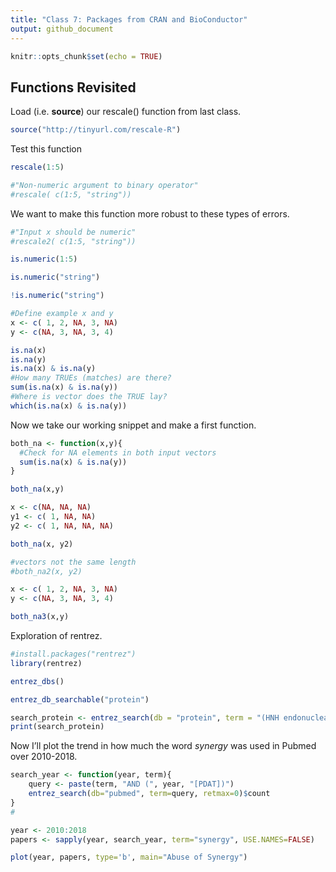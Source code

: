 ```yaml
---
title: "Class 7: Packages from CRAN and BioConductor"
output: github_document
---
```


```r
knitr::opts_chunk$set(echo = TRUE)
```

## Functions Revisited

Load (i.e. **source**) our rescale() function from last class.

```r
source("http://tinyurl.com/rescale-R")
```

Test this function

```r
rescale(1:5)
```

```r
#"Non-numeric argument to binary operator"
#rescale( c(1:5, "string"))
```

We want to make this function more robust to these types of errors.

```r
#"Input x should be numeric"
#rescale2( c(1:5, "string"))
```

```r
is.numeric(1:5)
```

```r
is.numeric("string")

```

```r
!is.numeric("string")
```

```r
#Define example x and y
x <- c( 1, 2, NA, 3, NA)
y <- c(NA, 3, NA, 3, 4)
```

```r
is.na(x)
is.na(y)
is.na(x) & is.na(y)
#How many TRUEs (matches) are there?
sum(is.na(x) & is.na(y))
#Where is vector does the TRUE lay?
which(is.na(x) & is.na(y))
```

Now we take our working snippet and make a first function.

```r
both_na <- function(x,y){
  #Check for NA elements in both input vectors
  sum(is.na(x) & is.na(y))
}
```

```r
both_na(x,y)
```
```r
x <- c(NA, NA, NA)
y1 <- c( 1, NA, NA)
y2 <- c( 1, NA, NA, NA)
```

```r
both_na(x, y2)
```

```r
#vectors not the same length
#both_na2(x, y2)
```

```r
x <- c( 1, 2, NA, 3, NA)
y <- c(NA, 3, NA, 3, 4)

both_na3(x,y)
```

Exploration of rentrez.

```r
#install.packages("rentrez")
library(rentrez)
```

```r
entrez_dbs()
```

```r
entrez_db_searchable("protein")
```

```r
search_protein <- entrez_search(db = "protein", term = "(HNH endonuclease[protein name]) AND pseudomonas [ORGN]")
print(search_protein)
```

Now I'll plot the trend in how much the word *synergy* was used in Pubmed over 2010-2018.
```r
search_year <- function(year, term){
    query <- paste(term, "AND (", year, "[PDAT])")
    entrez_search(db="pubmed", term=query, retmax=0)$count
}
#

year <- 2010:2018
papers <- sapply(year, search_year, term="synergy", USE.NAMES=FALSE)

plot(year, papers, type='b', main="Abuse of Synergy")
```

